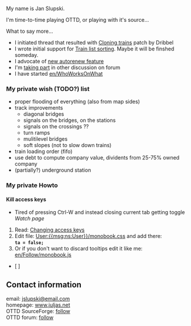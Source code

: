 My name is Jan Slupski. 

I'm time-to-time playing OTTD, or playing with it's source... 

What to say more...
* I initiated thread that resulted with [http://www.tt-forums.net/viewtopic.php?t=9298 Cloning trains] patch by Dribbel
* I wrote initial support for [http://www.tt-forums.net/viewtopic.php?t=9111 Train list sorting]. Maybe it will be finshed someday.
* I advocate of [http://www.tt-forums.net/viewtopic.php?t=9352 new autorenew feature]
* I'm [http://www.tt-forums.net/search.php?search_author=follow taking part] in other discussion on forum
* I have started [[en/WhoWorksOnWhat]]

=== My private wish (TODO?) list ===
* proper flooding of everything (also from map sides)
* track improvements
** diagonal bridges
** signals on the bridges, on the stations
** signals on the crossings ??
** turn ramps
** mulitilevel bridges
** soft slopes (not to slow down trains)
* train loading order (fifo)
* use debt to compute company value, dividents from 25-75% owned company
* (partially?) underground station

=== My private Howto ===
==== Kill access keys ====
* Tired of pressing Ctrl-W and instead closing current tab getting toggle ''Watch page''
# Read: [http://meta.wikimedia.org/wiki/Help:User_style#Changing_access_keys Changing access keys]
# Edit file: [[User:{{msg:ns:User}}/monobook.css]] and add there:<br>'''<tt>ta = false;</tt>'''
# Or if you don't want to discard tooltips edit it like me: [[en/Follow/monobook.js]]
*  [{{{msg:CURRENTUSER}}}{{localurl:Help:User_style#Changing_access_keys}} ]         
== Contact information ==
email: [mailto:jslupski@email.com jslupski@email.com]  <br>
homepage: [http://www.juljas.net/ www.juljas.net]<br>
OTTD SourceForge: [http://sourceforge.net/users/follow/ follow]<br>
OTTD forum: [http://www.tt-forums.net/profile.php?mode=viewprofile&u=3504 follow]